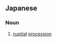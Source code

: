 ==Japanese==
{{ja-kanjitab|嫁|入|道|中}}

===Noun===
{{ja-noun|よめいりどうちゅう}}

# [[nuptial]] [[procession]]